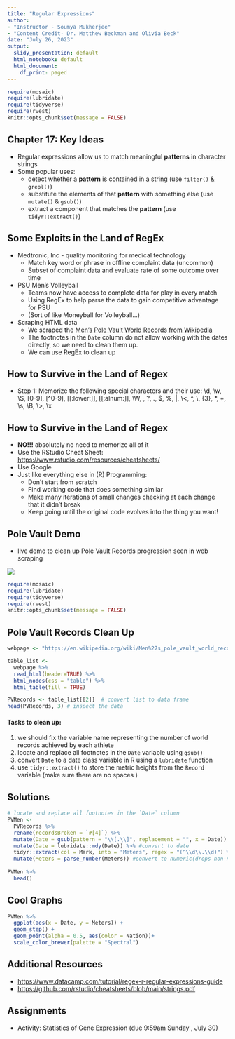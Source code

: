 ```yaml
---
title: "Regular Expressions"
author:
- "Instructor - Soumya Mukherjee"
- "Content Credit- Dr. Matthew Beckman and Olivia Beck"
date: "July 26, 2023"
output:
  slidy_presentation: default
  html_notebook: default
  html_document:
    df_print: paged
---
```


```r
require(mosaic)
require(lubridate)
require(tidyverse)
require(rvest)
knitr::opts_chunk$set(message = FALSE)
```


## Chapter 17: Key Ideas

* Regular expressions allow us to match meaningful **patterns** in character strings
* Some popular uses:
    * detect whether a **pattern** is contained in a string (use `filter()` & `grepl()`)
    * substitute the elements of that **pattern** with something else (use `mutate()` & `gsub()`)
    * extract a component that matches the **pattern** (use `tidyr::extract()`)


## Some Exploits in the Land of RegEx 

* Medtronic, Inc - quality monitoring for medical technology
    * Match key word or phrase in offline complaint data (uncommon)
    * Subset of complaint data and evaluate rate of some outcome over time

* PSU Men's Volleyball
    * Teams now have access to complete data for play in every match
    * Using RegEx to help parse the data to gain competitive advantage for PSU
    * (Sort of like Moneyball for Volleyball...)

* Scraping HTML data
    * We scraped the [Men's Pole Vault World Records from Wikipedia](https://en.wikipedia.org/wiki/Men%27s_pole_vault_world_record_progression)
    * The footnotes in the `Date` column do not allow working with the dates directly, so we need to clean them up.
    * We can use RegEx to clean up


## How to Survive in the Land of Regex

* Step 1: Memorize the following special characters and their use: \\d, \\w, \\S, [0-9], [^0-9], [[:lower:]], [[:alnum:]], \\W, \n, ?, ., $, %, |, \\<, ^, \\, {3}, *, +, \\s, \\B, \\>, \\x

## How to Survive in the Land of Regex

* **NO!!!** absolutely no need to memorize all of it
* Use the RStudio Cheat Sheet: <https://www.rstudio.com/resources/cheatsheets/>
* Use Google
* Just like everything else in (R) Programming:
    * Don't start from scratch
    * Find working code that does something similar
    * Make many iterations of small changes checking at each change that it didn't break
    * Keep going until the original code evolves into the thing you want!



## Pole Vault Demo

- live demo to clean up Pole Vault Records progression seen in web scraping 

![](DuplantisWR.png)


```r
require(mosaic)
require(lubridate)
require(tidyverse)
require(rvest)
knitr::opts_chunk$set(message = FALSE)
```


## Pole Vault Records Clean Up 

```r
webpage <- "https://en.wikipedia.org/wiki/Men%27s_pole_vault_world_record_progression"

table_list <- 
  webpage %>%
  read_html(header=TRUE) %>%
  html_nodes(css = "table") %>%
  html_table(fill = TRUE)

PVRecords <- table_list[[2]]  # convert list to data frame
head(PVRecords, 3) # inspect the data

```


#### Tasks to clean up: 

1. we should fix the variable name representing the number of world records achieved by each athlete
2. locate and replace all footnotes in the `Date` variable using `gsub()`
3. convert `Date` to a date class variable in R using a `lubridate` function
4. use `tidyr::extract()` to store the metric heights from the `Record` variable (make sure there are no spaces )


## Solutions

```r

# locate and replace all footnotes in the `Date` column
PVMen <- 
  PVRecords %>%
  rename(recordsBroken = `#[4]`) %>%
  mutate(Date = gsub(pattern = "\\[.\\]", replacement = "", x = Date)) %>%
  mutate(Date = lubridate::mdy(Date)) %>% #convert to date
  tidyr::extract(col = Mark, into = "Meters", regex = "(^\\d\\.\\d)") %>%
  mutate(Meters = parse_number(Meters)) #convert to numeric(drops non-numeric characters)
  
PVMen %>% 
  head()
```




## Cool Graphs 

```r
PVMen %>%
  ggplot(aes(x = Date, y = Meters)) + 
  geom_step() + 
  geom_point(alpha = 0.5, aes(color = Nation))+
  scale_color_brewer(palette = "Spectral")

```

## Additional Resources
- <https://www.datacamp.com/tutorial/regex-r-regular-expressions-guide>
- <https://github.com/rstudio/cheatsheets/blob/main/strings.pdf>

## Assignments
- Activity: Statistics of Gene Expression (due 9:59am Sunday , July 30)
